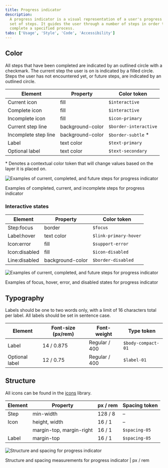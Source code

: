 ```yaml
---
title: Progress indicator
description:
  A progress indicator is a visual representation of a user's progress through a
  set of steps. It guides the user through a number of steps in order to
  complete a specified process.
tabs: ['Usage', 'Style', 'Code', 'Accessibility']
---
```


## Color

All steps that have been completed are indicated by an outlined circle with a
checkmark. The current step the user is on is indicated by a filled circle.
Steps the user has not encountered yet, or future steps, are indicated by an
outlined circle.

| Element              | Property         | Color token           |
| -------------------- | ---------------- | --------------------- |
| Current icon         | fill             | `$interactive`        |
| Complete icon        | fill             | `$interactive`        |
| Incomplete icon      | fill             | `$icon-primary`       |
| Current step line    | background-color | `$border-interactive` |
| Incomplete step line | background-color | `$border-subtle` \*   |
| Label                | text color       | `$text-primary`       |
| Optional label       | text color       | `$text-secondary`     |

<Caption>
  * Denotes a contextual color token that will change values based on the layer
  it is placed on.
</Caption>

<Row>
<Column colLg={8}>

![Examples of current, completed, and future steps for progress indicator](images/progress-indicator-style-1.png)

</Column>
</Row>

<Caption>
  Examples of completed, current, and incomplete steps for progress indicator
</Caption>

### Interactive states

| Element       | Property         | Color token           |
| ------------- | ---------------- | --------------------- |
| Step:focus    | border           | `$focus`              |
| Label:hover   | text color       | `$link-primary-hover` |
| Icon:error    | fill             | `$support-error`      |
| Icon:disabled | fill             | `$icon-disabled`      |
| Line:disabled | background-color | `$border-disabled`    |

<Row>
<Column colLg={8}>

![Examples of current, completed, and future steps for progress indicator](images/progress-indicator-style-2.png)

</Column>
</Row>

<Caption>
  Examples of focus, hover, error, and disabled states for progress indicator
</Caption>

## Typography

Labels should be one to two words only, with a limit of 16 characters total per
label. All labels should be set in sentence case.

| Element        | Font-size (px/rem) | Font-weight   | Type token         |
| -------------- | ------------------ | ------------- | ------------------ |
| Label          | 14 / 0.875         | Regular / 400 | `$body-compact-01` |
| Optional label | 12 / 0.75          | Regular / 400 | `$label-01`        |

## Structure

All icons can be found in the [icons](/guidelines/icons/library) library.

| Element | Property                 | px / rem | Spacing token |
| ------- | ------------------------ | -------- | ------------- |
| Step    | min-width                | 128 / 8  | –             |
| Icon    | height, width            | 16 / 1   | –             |
|         | margin-top, margin-right | 16 / 1   | `$spacing-05` |
| Label   | margin-top               | 16 / 1   | `$spacing-05` |

<div className="image--fixed">

![Structure and spacing for progress indicator](images/progress-indicator-style-3.png)

</div>

<Caption>
  Structure and spacing measurements for progress indicator | px / rem
</Caption>
